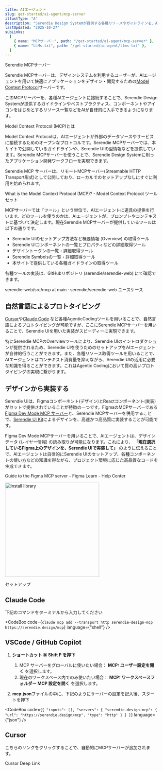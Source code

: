 ```yaml
---
title: AIエージェント
slug: get-started/ai-agent/mcp-server
illustType: "A"
description: "Serendie Design Systemが提供する各種リソースやガイドラインを、AIエージェントから活用するための仕組みを紹介します。"
lastUpdated: "2025-10-27"
subLinks:
  [
    { name: "MCPサーバー", path: "/get-started/ai-agent/mcp-server" },
    { name: "LLMs.txt", path: "/get-started/ai-agent/llms-txt" },
  ]
---
```



<PageSection>
  <PageHeadLine number={0}>Serendie MCPサーバー</PageHeadLine>

Serendie MCPサーバーは、デザインシステムを利用するユーザーが、AIエージェントを用いて快適にアプリケーションをデザイン・開発するための<a href="https://modelcontextprotocol.io/introduction" target="_blank">Model Context Protocol</a>サーバーです。

このMCPサーバーを、各種AIエージェントに接続することで、Serendie Design Systemが提供するガイドラインやベストプラクティス、コンポーネントやアイコンをはじめとするリソース一覧などをAIが自律的に入手できるようになります。

</PageSection>

<PageSection>
  <PageHeadLine number={1}>Model Context Protocol (MCP)とは</PageHeadLine>

Model Context Protocolは、AIエージェントが外部のデータソースやサービスに接続するためのオープンなプロトコルです。Serendie MCPサーバーでは、本サイトで公開しているガイドラインや、Serendie UIの型情報などを提供しています。Serendie MCPサーバーを使うことで、Serendie Design Systemに則ったアプリケーション開発ワークフローを実現できます。

Serendie MCP サーバーは、リモートMCPサーバー(Streamable HTTP Transport形式)として公開しており、ローカルでのセットアップなしにすぐに利用を始められます。

<PageARef href="https://modelcontextprotocol.io/docs/getting-started/intro">
  What is the Model Context Protocol (MCP)? - Model Context Protocol
</PageARef>

</PageSection>

<PageSection>
  <PageHeadLine number={2}>ツールセット</PageHeadLine>

MCPサーバーでは「ツール」という単位で、AIエージェントに道具の提供を行います。どのツールを使うのかは、AIエージェントが、プロンプトやコンテキストに基づいて決定します。現在Serendie MCPサーバーが提供しているツールは以下の通りです。

- Serendie UIのセットアップ方法など概要情報 (Overview) の取得ツール
- Serendie UIコンポーネントの一覧とプロパティなどの詳細取得ツール
- デザイントークンの一覧・詳細取得ツール
- Serendie Symbolsの一覧・詳細取得ツール
- 本サイトで提供している各種ガイドラインの取得ツール

各種ツールの実装は、GitHubリポジトリ (serendie/serendie-web) にて確認できます。

<PageARef href="https://github.com/serendie/serendie-web/tree/main/src/mcp">
  serendie-web/src/mcp at main · serendie/serendie-web
</PageARef>

</PageSection>

<PageSection>
  <PageHeadLine number={3}>ユースケース</PageHeadLine>

## 自然言語によるプロトタイピング

[Cursor](https://cursor.com/ja)や[Claude Code](https://docs.claude.com/ja/docs/claude-code/overview)
など各種AgenticCodingツールを用いることで、自然言語によるプロトタイピングが可能ですが、ここにSerendie MCPサーバーを用いることで、Serendie UIを用いた実装がスピーディーに実現できます。

特にSerendie MCPのOverviewツールにより、Serendie UIのイントロダクションが提供されるため、Serendie UIを使うためのセットアップをAIエージェントが自律的行うことができます。また、各種リソース取得ツールを用いることで、AIエージェントはコンテキスト消費量を抑えながら、Serendie UIの活用に必要な知識を得ることができます。これはAgentic Codingにおいて質の高いプロトタイピングの実現に繋がります。

## デザインから実装する

Serendie UIは、Figmaコンポーネント(デザイン)とReactコンポーネント(実装) がセットで提供されていることが特徴の一つです。FigmaのMCPサーバーである<a href="https://help.figma.com/hc/en-us/articles/32132100833559-Guide-to-the-Figma-MCP-server" target="_blank">Figma Dev Mode MCP サーバー</a>と、Serendie MCPサーバーを併用することで、<a href="https://serendie.design/get-started/design/" target="_blank">Serendie UI Kit</a>によるデザインを、高速かつ高品質に実装することが可能です。

Figma Dev Mode MCPサーバーを用いることで、AIエージェントは、デザインデータ (レイヤー情報) の読み取りが可能になります。これにより、 **「現在選択しているFigma上のデザインを、Serendie UIで実装して」** のように伝えることで、AIエージェントは自律的にSerendie UIのセットアップ、各種コンポーネントの使い方などの知識を得ながら、プロジェクト環境に応じた高品質なコードを生成できます。

<PageARef href="https://help.figma.com/hc/en-us/articles/32132100833559-Guide-to-the-Figma-MCP-server">
  Guide to the Figma MCP server – Figma Learn - Help Center
</PageARef>

<p>
  <img
    src="/assets/pages/getstarted/getstarted-aiagent-mcpserver-1.avif"
    width="310"
    alt="install library"
  />
</p>

</PageSection>

<PageSection>
  <PageHeadLine number={4}>セットアップ</PageHeadLine>

## Claude Code

下記のコマンドをターミナルから入力してください

<CodeBox
  code={`claude mcp add --transport http serendie-design-mcp https://serendie.design/mcp`}
  language={"shell"}
/>

## VSCode / GitHub Copilot

1. **ショートカット ⌘ Shift P を押下**
   1. MCP サーバーをグローバルに使いたい場合： **MCP: ユーザー設定を開く** を選択します。
   2. 現在のワークスペース内でのみ使いたい場合： **MCP: ワークスペースフォルダー MCP 設定を開く** を選択します。

2. **mcp.json**ファイルの中に、下記のようにサーバーの設定を記入後、スタートを押下

<CodeBox
  code={`{
    "inputs": [],
    "servers": {
      "serendie-design-mcp": {
        "url": "https://serendie.design/mcp",
        "type": "http"
      }
    }
}`}
  language={"json"}
/>

## Cursor

こちらのリンクをクリックすることで、自動的にMCPサーバーが追加されます。

<PageARef href="https://cursor.com/ja/install-mcp?name=serendie-design-mcp&config=eyJ1cmwiOiJodHRwczovL3NlcmVuZGllLmRlc2lnbi9tY3AifQ%3D%3D">
  Cursor Deep Link
</PageARef>

</PageSection>

